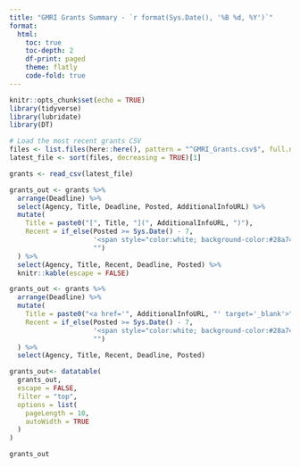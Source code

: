```yaml
---
title: "GMRI Grants Summary - `r format(Sys.Date(), '%B %d, %Y')`"
format:
  html:
    toc: true
    toc-depth: 2
    df-print: paged
    theme: flatly
    code-fold: true
---
```


```r
knitr::opts_chunk$set(echo = TRUE)
library(tidyverse)
library(lubridate)
library(DT)
```

```r
# Load the most recent grants CSV
files <- list.files(here::here(), pattern = "^GMRI_Grants.csv$", full.names = TRUE)
latest_file <- sort(files, decreasing = TRUE)[1]

grants <- read_csv(latest_file)

grants_out <- grants %>%
  arrange(Deadline) %>%
  select(Agency, Title, Deadline, Posted, AdditionalInfoURL) %>%
  mutate(
    Title = paste0("[", Title, "](", AdditionalInfoURL, ")"),
    Recent = if_else(Posted >= Sys.Date() - 7,
                     '<span style="color:white; background-color:#28a745; padding:2px 6px; border-radius:4px;">New</span>',
                     "")
  ) %>%
  select(Agency, Title, Recent, Deadline, Posted) %>%
  knitr::kable(escape = FALSE)

grants_out <- grants %>%
  arrange(Deadline) %>%
  mutate(
    Title = paste0("<a href='", AdditionalInfoURL, "' target='_blank'>", Title, "</a>"),
    Recent = if_else(Posted >= Sys.Date() - 7,
                     '<span style="color:white; background-color:#28a745; padding:2px 6px; border-radius:4px;">New</span>',
                     "")
  ) %>%
  select(Agency, Title, Recent, Deadline, Posted)

grants_out<- datatable(
  grants_out,
  escape = FALSE,
  filter = "top",
  options = list(
    pageLength = 10,
    autoWidth = TRUE
  )
)
```

```r
grants_out
```
